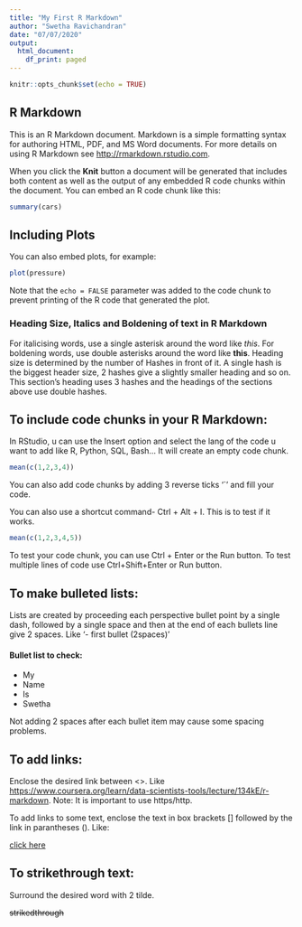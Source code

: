 ```yaml
---
title: "My First R Markdown"
author: "Swetha Ravichandran"
date: "07/07/2020"
output:
  html_document:
    df_print: paged
---
```


```r
knitr::opts_chunk$set(echo = TRUE)
```

## R Markdown

This is an R Markdown document. Markdown is a simple formatting syntax for authoring HTML, PDF, and MS Word documents. For more details on using R Markdown see <http://rmarkdown.rstudio.com>.

When you click the **Knit** button a document will be generated that includes both content as well as the output of any embedded R code chunks within the document. You can embed an R code chunk like this:

```r
summary(cars)
```

## Including Plots

You can also embed plots, for example:

```r
plot(pressure)
```

Note that the `echo = FALSE` parameter was added to the code chunk to prevent printing of the R code that generated the plot.

### Heading Size, Italics and Boldening of text in R Markdown

For italicising words, use a single asterisk around the word like *this*.
For boldening words, use double asterisks around the word like **this**.
Heading size is determined by the number of Hashes in front of it. A single hash is the biggest header size, 2 hashes give a slightly smaller heading and so on.
This section's heading uses 3 hashes and the headings of the sections above use double hashes.

## To include code chunks in your R Markdown:
In RStudio, u can use the Insert option and select the lang of the code u want to add like R, Python, SQL, Bash... It will create an empty code chunk.
```r
mean(c(1,2,3,4))
```
 
You can also add code chunks by adding 3 reverse ticks '`' and fill your code.

You can also use a shortcut command- Ctrl + Alt +  I. This is to test if it works.
```r
mean(c(1,2,3,4,5))
```

To test your code chunk, you can use Ctrl + Enter or the Run button.
To test multiple lines of code use Ctrl+Shift+Enter or Run button.

## To make bulleted lists:
 Lists are created by proceeding each perspective bullet point by a single dash, followed by a single space and then at the end of each bullets line give 2 spaces.
Like '- first bullet  (2spaces)'
 
#### Bullet list to check:
- My  
- Name  
- Is  
- Swetha  

Not adding 2 spaces after each bullet item may cause some spacing problems.

## To add links:
Enclose the desired link between <>. Like
<https://www.coursera.org/learn/data-scientists-tools/lecture/134kE/r-markdown>. Note: It is important to use https/http.

To add links to some text, enclose the text in box brackets [] followed by the link in parantheses (). Like:

[click here](https://www.coursera.org/learn/data-scientists-tools/lecture/134kE/r-markdown)
 
## To strikethrough text:
Surround the desired word with 2 tilde.

~~strikedthrough~~

